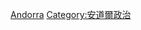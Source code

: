 {{Commonscat|Political parties in Andorra}}

[[Category:欧洲各国政党|Andorra]]
[[Category:安道爾政治|Category:安道爾政治]]